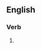 ==English==

===Verb===
{{head|en|verb form}}

# {{present participle of|prognosticate|lang=en|nocat=1}}